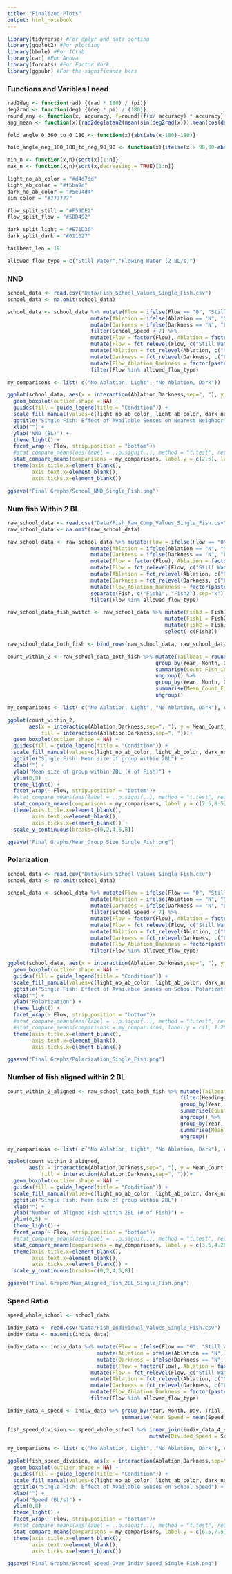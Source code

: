 ```yaml
---
title: "Finalized Plots"
output: html_notebook
---
```


```r
library(tidyverse) #For dplyr and data sorting
library(ggplot2) #For plotting
library(bbmle) #For ICtab
library(car) #For Anova
library(forcats) #For Factor Work
library(ggpubr) #For the significance bars
```



### Functions and Varibles I need
```r
rad2deg <- function(rad) {(rad * 180) / (pi)}
deg2rad <- function(deg) {(deg * pi) / (180)}
round_any <- function(x, accuracy, f=round){f(x/ accuracy) * accuracy}
ang_mean <- function(x){rad2deg(atan2(mean(sin(deg2rad(x))),mean(cos(deg2rad(x)))))}

fold_angle_0_360_to_0_180 <- function(x){abs(abs(x-180)-180)}

fold_angle_neg_180_180_to_neg_90_90 <- function(x){ifelse(x > 90,90-abs(90-x),ifelse(x < -90, -90+abs(-90-x), x))}

min_n <- function(x,n){sort(x)[1:n]}
max_n <- function(x,n){sort(x,decreasing = TRUE)[1:n]}

light_no_ab_color = "#d4d7dd"
light_ab_color = "#f5ba9e"
dark_no_ab_color = "#5e94d4"
sim_color = "#777777"

flow_split_still = "#F59DE2"
flow_split_flow = "#5DD492"

dark_split_light = "#E71D36"
dark_split_dark = "#011627"

tailbeat_len = 19

allowed_flow_type = c("Still Water","Flowing Water (2 BL/s)")
```


### NND

```r
school_data <- read.csv("Data/Fish_School_Values_Single_Fish.csv")
school_data <- na.omit(school_data)

school_data <- school_data %>% mutate(Flow = ifelse(Flow == "0", "Still Water", "Flowing Water (2 BL/s)")) %>%
                           mutate(Ablation = ifelse(Ablation == "N", "No Ablation", "Ablated")) %>%
                           mutate(Darkness = ifelse(Darkness == "N", "Light", "Dark")) %>%
                           filter(School_Speed < 7) %>%
                           mutate(Flow = factor(Flow), Ablation = factor(Ablation), Darkness = factor(Darkness)) %>%
                           mutate(Flow = fct_relevel(Flow, c("Still Water","Flowing Water (2 BL/s)"))) %>%
                           mutate(Ablation = fct_relevel(Ablation, c("No Ablation","Ablated"))) %>%
                           mutate(Darkness = fct_relevel(Darkness, c("Light","Dark"))) %>%
                           mutate(Flow_Ablation_Darkness = factor(paste(Flow,Ablation,Darkness,sep=", "))) %>%
                           filter(Flow %in% allowed_flow_type)
```


```r
my_comparisons <- list( c("No Ablation, Light", "No Ablation, Dark"))

ggplot(school_data, aes(x = interaction(Ablation,Darkness,sep=", "), y = NND, fill = interaction(Ablation,Darkness,sep=", ")))+
  geom_boxplot(outlier.shape = NA) +
  guides(fill = guide_legend(title = "Condition")) +
  scale_fill_manual(values=c(light_no_ab_color, light_ab_color, dark_no_ab_color)) +
  ggtitle("Single Fish: Effect of Available Senses on Nearest Neighbor Distance (NND)") +
  xlab("") +
  ylab("NND (BL)") +
  theme_light() +
  facet_wrap(~ Flow, strip.position = "bottom")+
  #stat_compare_means(aes(label = ..p.signif..), method = "t.test", ref.group = "Flow 0, No Ablation, Light")
  stat_compare_means(comparisons = my_comparisons, label.y = c(2.5), label = "p.signif", hide.ns = TRUE) +
  theme(axis.title.x=element_blank(),
        axis.text.x=element_blank(),
        axis.ticks.x=element_blank())

ggsave("Final Graphs/School_NND_Single_Fish.png")
```

### Num fish Within 2 BL

```r
raw_school_data <- read.csv("Data/Fish_Raw_Comp_Values_Single_Fish.csv")
raw_school_data <- na.omit(raw_school_data)

raw_school_data <- raw_school_data %>% mutate(Flow = ifelse(Flow == "0", "Still Water", "Flowing Water (2 BL/s)")) %>%
                           mutate(Ablation = ifelse(Ablation == "N", "No Ablation", "Ablated")) %>%
                           mutate(Darkness = ifelse(Darkness == "N", "Light", "Dark")) %>%
                           mutate(Flow = factor(Flow), Ablation = factor(Ablation), Darkness = factor(Darkness)) %>%
                           mutate(Flow = fct_relevel(Flow, c("Still Water","Flowing Water (2 BL/s)"))) %>%
                           mutate(Ablation = fct_relevel(Ablation, c("No Ablation","Ablated"))) %>%
                           mutate(Darkness = fct_relevel(Darkness, c("Light","Dark"))) %>%
                           mutate(Flow_Ablation_Darkness = factor(paste(Flow,Ablation,Darkness,sep=", "))) %>%
                           separate(Fish, c("Fish1", "Fish2"),sep="x") %>%
                           filter(Flow %in% allowed_flow_type)

raw_school_data_fish_switch <- raw_school_data %>% mutate(Fish3 = Fish1) %>%
                                                   mutate(Fish1 = Fish2) %>%
                                                   mutate(Fish2 = Fish3) %>%
                                                   select(-c(Fish3))

raw_school_data_both_fish <- bind_rows(raw_school_data, raw_school_data_fish_switch)

count_within_2 <- raw_school_data_both_fish %>% mutate(Tailbeat = round_any(Frame_Num, tailbeat_len)/tailbeat_len+1) %>%
                                                group_by(Year, Month, Day, Trial, Flow, Ablation, Darkness, Tailbeat, Frame_Num, Fish1) %>%
                                                summarise(Count_Fish_in_2BL = sum(Distance <= 2)) %>%
                                                ungroup() %>%
                                                group_by(Year, Month, Day, Trial, Flow, Ablation, Darkness, Tailbeat) %>%
                                                summarise(Mean_Count_Fish_in_2BL = mean(Count_Fish_in_2BL)) %>%
                                                ungroup()
```


```r
my_comparisons <- list( c("No Ablation, Light", "No Ablation, Dark"), c("No Ablation, Light", "Ablated, Light") )

ggplot(count_within_2, 
       aes(x = interaction(Ablation,Darkness,sep=", "), y = Mean_Count_Fish_in_2BL+1,
           fill = interaction(Ablation,Darkness,sep=", ")))+
  geom_boxplot(outlier.shape = NA) +
  guides(fill = guide_legend(title = "Condition")) +
  scale_fill_manual(values=c(light_no_ab_color, light_ab_color, dark_no_ab_color)) +
  ggtitle("Single Fish: Mean size of group within 2BL") +
  xlab("") +
  ylab("Mean size of group within 2BL (# of Fish)") +
  ylim(0,9) +
  theme_light() +
  facet_wrap(~ Flow, strip.position = "bottom")+
  #stat_compare_means(aes(label = ..p.signif..), method = "t.test", ref.group = "Flow 0, No Ablation, Light")
  stat_compare_means(comparisons = my_comparisons, label.y = c(7.5,8.5), label = "p.signif", hide.ns = TRUE) +
  theme(axis.title.x=element_blank(),
        axis.text.x=element_blank(),
        axis.ticks.x=element_blank()) + 
  scale_y_continuous(breaks=c(0,2,4,6,8))

ggsave("Final Graphs/Mean_Group_Size_Single_Fish.png")
```

### Polarization

```r
school_data <- read.csv("Data/Fish_School_Values_Single_Fish.csv")
school_data <- na.omit(school_data)

school_data <- school_data %>% mutate(Flow = ifelse(Flow == "0", "Still Water", "Flowing Water (2 BL/s)")) %>%
                           mutate(Ablation = ifelse(Ablation == "N", "No Ablation", "Ablated")) %>%
                           mutate(Darkness = ifelse(Darkness == "N", "Light", "Dark")) %>%
                           filter(School_Speed < 7) %>%
                           mutate(Flow = factor(Flow), Ablation = factor(Ablation), Darkness = factor(Darkness)) %>%
                           mutate(Flow = fct_relevel(Flow, c("Still Water","Flowing Water (2 BL/s)"))) %>%
                           mutate(Ablation = fct_relevel(Ablation, c("No Ablation","Ablated"))) %>%
                           mutate(Darkness = fct_relevel(Darkness, c("Light","Dark"))) %>%
                           mutate(Flow_Ablation_Darkness = factor(paste(Flow,Ablation,Darkness,sep=", "))) %>% 
                           filter(Flow %in% allowed_flow_type)
```

```r
ggplot(school_data, aes(x = interaction(Ablation,Darkness,sep=", "), y = School_Polar, fill = interaction(Ablation,Darkness,sep=", ")))+
  geom_boxplot(outlier.shape = NA) +
  guides(fill = guide_legend(title = "Condition")) +
  scale_fill_manual(values=c(light_no_ab_color, light_ab_color, dark_no_ab_color)) +
  ggtitle("Single Fish: Effect of Available Senses on School Polarization") +
  xlab("") +
  ylab("Polarization") +
  theme_light() +
  facet_wrap(~ Flow, strip.position = "bottom")+
  #stat_compare_means(aes(label = ..p.signif..), method = "t.test", ref.group = "Flow 0, No Ablation, Light")
  #stat_compare_means(comparisons = my_comparisons, label.y = c(1, 1.25), label = "p.signif", hide.ns = TRUE) +
  theme(axis.title.x=element_blank(),
        axis.text.x=element_blank(),
        axis.ticks.x=element_blank())

ggsave("Final Graphs/Polarization_Single_Fish.png")
```

### Number of fish aligned within 2 BL

```r
count_within_2_aligned <- raw_school_data_both_fish %>% mutate(Tailbeat = round_any(Frame_Num, tailbeat_len)/tailbeat_len+1) %>%
                                                        filter(Heading_Diff > -30 & Heading_Diff < 30) %>%
                                                        group_by(Year, Month, Day, Trial, Flow, Ablation, Darkness, Tailbeat, Frame_Num, Fish1) %>%
                                                        summarise(Count_Fish_in_2BL = sum(Distance <= 2)) %>%
                                                        ungroup() %>%
                                                        group_by(Year, Month, Day, Trial, Flow, Ablation, Darkness, Tailbeat) %>%
                                                        summarise(Mean_Count_Fish_in_2BL = mean(Count_Fish_in_2BL)) %>%
                                                        ungroup()
```

```r
my_comparisons <- list( c("No Ablation, Light", "No Ablation, Dark"), c("No Ablation, Light", "Ablated, Light") )

ggplot(count_within_2_aligned, 
       aes(x = interaction(Ablation,Darkness,sep=", "), y = Mean_Count_Fish_in_2BL+1,
           fill = interaction(Ablation,Darkness,sep=", ")))+
  geom_boxplot(outlier.shape = NA) +
  guides(fill = guide_legend(title = "Condition")) +
  scale_fill_manual(values=c(light_no_ab_color, light_ab_color, dark_no_ab_color)) +
  ggtitle("Single Fish: Mean size of group within 2BL") +
  xlab("") +
  ylab("Number of Aligned Fish within 2BL (# of Fish)") +
  ylim(0,5) +
  theme_light() +
  facet_wrap(~ Flow, strip.position = "bottom")+
  #stat_compare_means(aes(label = ..p.signif..), method = "t.test", ref.group = "Flow 0, No Ablation, Light")
  stat_compare_means(comparisons = my_comparisons, label.y = c(3.5,4.25), label = "p.signif", hide.ns = TRUE) +
  theme(axis.title.x=element_blank(),
        axis.text.x=element_blank(),
        axis.ticks.x=element_blank()) + 
  scale_y_continuous(breaks=c(0,2,4,6,8))

ggsave("Final Graphs/Num_Aligned_Fish_2BL_Single_Fish.png")

```


### Speed Ratio

```r
speed_whole_school <- school_data

indiv_data <- read.csv("Data/Fish_Individual_Values_Single_Fish.csv")
indiv_data <- na.omit(indiv_data)

indiv_data <- indiv_data %>% mutate(Flow = ifelse(Flow == "0", "Still Water", "Flowing Water (2 BL/s)")) %>%
                             mutate(Ablation = ifelse(Ablation == "N", "No Ablation", "Ablated")) %>%
                             mutate(Darkness = ifelse(Darkness == "N", "Light", "Dark")) %>%
                             mutate(Flow = factor(Flow), Ablation = factor(Ablation), Darkness = factor(Darkness)) %>%
                           mutate(Flow = fct_relevel(Flow, c("Still Water","Flowing Water (2 BL/s)"))) %>%
                           mutate(Ablation = fct_relevel(Ablation, c("No Ablation","Ablated"))) %>%
                           mutate(Darkness = fct_relevel(Darkness, c("Light","Dark"))) %>%
                           mutate(Flow_Ablation_Darkness = factor(paste(Flow,Ablation,Darkness,sep=", "))) %>%
                           filter(Flow %in% allowed_flow_type)

indiv_data_4_speed <- indiv_data %>% group_by(Year, Month, Day, Trial, Tailbeat_Num) %>%
                                     summarise(Mean_Speed = mean(Speed))

fish_speed_division <- speed_whole_school %>% inner_join(indiv_data_4_speed, by = c("Year", "Month", "Day", "Trial", "Tailbeat_Num")) %>%
                                              mutate(Divided_Speed = School_Speed/Mean_Speed)
```

```r
my_comparisons <- list( c("No Ablation, Light", "No Ablation, Dark"), c("No Ablation, Light", "Ablated, Light") )

ggplot(fish_speed_division, aes(x = interaction(Ablation,Darkness,sep=", "), y = Divided_Speed, fill = interaction(Ablation,Darkness,sep=", ")))+
  geom_boxplot(outlier.shape = NA) +
  guides(fill = guide_legend(title = "Condition")) +
  scale_fill_manual(values=c(light_no_ab_color, light_ab_color, dark_no_ab_color)) +
  ggtitle("Single Fish: Effect of Available Senses on School Speed") +
  xlab("") +
  ylab("Speed (BL/s)") +
  ylim(0,8) +
  theme_light() +
  facet_wrap(~ Flow, strip.position = "bottom")+
  #stat_compare_means(aes(label = ..p.signif..), method = "t.test", ref.group = "Flow 0, No Ablation, Light")
  stat_compare_means(comparisons = my_comparisons, label.y = c(6.5,7.5), label = "p.signif", hide.ns = TRUE) +
  theme(axis.title.x=element_blank(),
        axis.text.x=element_blank(),
        axis.ticks.x=element_blank())

ggsave("Final Graphs/School_Speed_Over_Indiv_Speed_Single_Fish.png")

```


